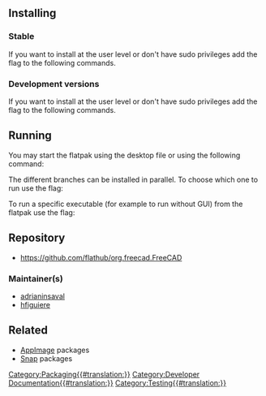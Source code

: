 <languages/>
{{TOCright}}
<translate>

== Installing == <!--T:1-->

=== Stable === <!--T:2-->

<!--T:3-->
If you want to install at the user level or don't have sudo privileges add the {{incode|--user}} flag to the following commands.

</translate>
{{code|lang=bash|code=
# add flathub repo just to be sure as it might not be enabled if it is your first time using flatpak
flatpak remote-add --if-not-exists flathub https://flathub.org/repo/flathub.flatpakrepo
flatpak install flathub org.freecad.FreeCAD
}}
<translate>

=== Development versions === <!--T:4-->

<!--T:5-->
If you want to install at the user level or don't have sudo privileges add the {{incode|--user}} flag to the following commands.

</translate>
{{code|lang=bash|code=
# flathub-beta repo is not enabled by default
flatpak remote-add --if-not-exists flathub-beta https://flathub.org/beta-repo/flathub-beta.flatpakrepo
flatpak install flathub-beta org.freecad.FreeCAD
}}
<translate>

== Running == <!--T:6-->

<!--T:7-->
You may start the flatpak using the desktop file or using the following command:

</translate>
{{code|lang=bash|code=
flatpak run org.freecad.FreeCAD
}}
<translate>

<!--T:8-->
The different branches can be installed in parallel. To choose which one to run use the {{incode|--branch}} flag:

</translate>
{{code|lang=bash|code=
flatpak run --branch=beta org.freecad.FreeCAD
}}
<translate>

<!--T:9-->
To run a specific executable (for example {{incode|FreeCADCmd}} to run without GUI) from the flatpak use the {{incode|--command}} flag:

</translate>
{{code|lang=bash|code=
flatpak run --command=FreeCADCmd org.freecad.FreeCAD
}}
<translate>

== Repository == <!--T:10-->

<!--T:11-->
* https://github.com/flathub/org.freecad.FreeCAD

=== Maintainer(s) === <!--T:12-->

<!--T:13-->
* [https://github.com/adrianinsaval adrianinsaval]
* [https://github.com/hfiguiere hfiguiere]

== Related == <!--T:14-->

<!--T:15-->
* [[AppImage|AppImage]] packages
* [[Snap|Snap]] packages


</translate>
[[Category:Packaging{{#translation:}}]]
[[Category:Developer Documentation{{#translation:}}]]
[[Category:Testing{{#translation:}}]]